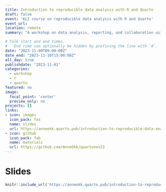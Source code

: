 ```yaml
---
title: Introduction to reproducible data analysis with R and Quarto
draft: false
event: 'KLI course on reproducible data analysis with R and Quarto'
event_url: 
location: remote
summary: "A workshop on data analysis, reporting, and collaboration using R and Quarto."

# Talk start and end times.
#   End time can optionally be hidden by prefixing the line with `#`.
date: "2023-11-09T09:00:00Z"
date_end: "2023-11-10T15:00:00Z"
all_day: true
publishdate: "2023-11-01"
categories:
  - workshop
  - r 
  - quarto
featured: no
image:
  focal_point: 'center'
  preview_only: no
projects: []
links:
- icon: images
  icon_pack: fas
  name: slides
  url: https://anneokk.quarto.pub/introduction-to-reproducible-data-analysis-with-r-and-quarto/#/title-slide
- icon: github
  icon_pack: fab
  name: materials
  url: https://github.com/AnneOkk/quartonov23
---
```


# Slides 

```r
knitr::include_url('https://anneokk.quarto.pub/introduction-to-reproducible-data-analysis-with-r-and-quarto/#/title-slide') 
```

 

